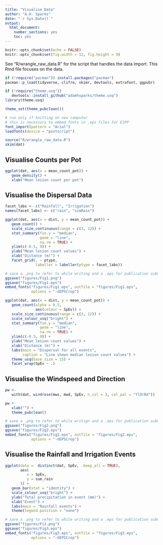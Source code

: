 ```yaml
---
title: "Visualise Data"
author: "A.H. Sparks"
date: "`r Sys.Date()`"
output:
  html_document:
    number_sections: yes
    toc: yes
---
```


```r
knitr::opts_chunk$set(echo = FALSE)
knitr::opts_chunk$set(fig.width = 12, fig.height = 9)
```

See "R/wrangle_raw_data.R" for the script that handles the data import. This
Rmd file focuses on the data.

```r
if (!require("pacman")) install.packages("pacman")
pacman::p_load(tidyverse, clifro, skimr, devtools, extrafont, ggpubr)

if (!require("theme.usq"))
   devtools::install_github("adamhsparks/theme.usq")
library(theme.usq)

theme_set(theme_pubclean())
```

```r
# run only if knitting on new computer
# this is necessary to embed fonts in .eps files for EJPP
font_import(pattern = "Arial")
loadfonts(device = "postscript") 
```

```r
source("R/wrangle_raw_data.R")
skim(dat)
```

## Visualise Counts per Pot

```r
ggplot(dat, aes(x = mean_count_pot)) +
   geom_density() +
   xlab("Mean lesion count per pot")
```

## Visualise the Dispersal Data

```r
facet_labs <- c("Rainfall", "Irrigation")
names(facet_labs) <- c("rain", "simRain")

ggplot(dat, aes(x = dist, y = mean_count_pot)) +
   geom_count() +
   scale_size_continuous(range = c(3, 12)) +
   stat_summary(fun.y = "median",
                geom = "line",
                na.rm = TRUE) +
   ylim(c(-0.5, 9)) +
   ylab("Mean lesion count values") +
   xlab("Distance (m)") +
   facet_grid(. ~ ptype,
              labeller = labeller(ptype = facet_labs))

# save a .png to refer to while writing and a .eps for publication submission
ggsave("figures/Fig1.png")
ggsave("figures/Fig1.eps")
embed_fonts("figures/Fig1.eps", outfile = "figures/Fig1.eps",
            options = "-dEPSCrop")
```

```r
ggplot(dat, aes(x = dist, y = mean_count_pot)) +
   geom_count(alpha = 0.5,
              aes(colour = SpEv)) +
   scale_size_continuous(range = c(3, 12)) +
   scale_colour_usq("bright") +
   stat_summary(fun.y = "median",
                geom = "line",
                na.rm = TRUE) +
   ylim(c(-0.5, 9)) +
   ylab("Mean lesion count values") +
   xlab("Distance (m)") +
   labs(main = "Dispersal for all events",
        caption = "Line shows median lesion count values") +
   theme_usq(base_size = 15) +
   facet_wrap(SpEv ~ .)
```

## Visualise the Windspeed and Direction

```r
pw <-
   with(dat, windrose(mws, mwd, SpEv, n_col = 3, col_pal = "YlOrRd"))

pw + 
   xlab("") + 
   theme_pubclean()

# save a .png to refer to while writign and a .eps for publication submission
ggsave("figures/Fig2.png")
ggsave("figures/Fig2.eps")
embed_fonts("figures/Fig2.eps", outfile = "figures/Fig2.eps",
            options = "-dEPSCrop")
```

## Visualise the Rainfall and Irrigation Events
```r
ggplot(data =  distinct(dat, SpEv, .keep_all = TRUE),
       aes(
          x = SpEv,
          y = sum_rain
       )) +
   geom_bar(stat = "identity") +
   scale_colour_usq("bright") +
   ylab("Total precipitation in event (mm)") +
   xlab("Event") +
   labs(main = "Rainfall events") +
   theme(legend.position = "none")

# save a .png to refer to while writing and a .eps for publication submission
ggsave("figures/Fi3.png")
ggsave("figures/Fig3.eps")
embed_fonts("figures/Fig3.eps", outfile = "figures/Fig3.eps",
            options = "-dEPSCrop")
```
